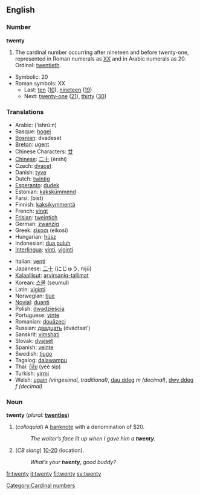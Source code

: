==English==

===Number===
'''twenty'''
# The cardinal number occurring after nineteen and before twenty-one, represented in Roman numerals as [[XX]] and in Arabic numerals as 20.  Ordinal: [[twentieth]].
*Symbolic: 20
*Roman symbols: XX
**Last: [[ten]] ([[10]]), [[nineteen]] ([[19]])
**Next: [[twenty-one]] ([[21]]), [[thirty]] ([[30]])

===Translations===
{{top}}
*Arabic: {{ARchar|[[عشرون]]}} (‘ishrú:n)
*Basque: [[hogei]]
*[[Bosnian]]: dvadeset
*[[Breton]]: [[ugent]]
*Chinese Characters: [[廿]]
*[[Chinese]]: [[二十]] (èrshí)
*Czech: [[dvacet]]
*Danish: [[tyve]]
*Dutch: [[twintig]] {{f}}
*[[Esperanto]]: [[dudek]]
*Estonian: [[kakskümmend]]
*Farsi: {{FAchar|[[بيست]]}} (bist)
*Finnish: [[kaksikymmentä]]
*French: [[vingt]] {{m}}
*[[Frisian]]: [[tweintich]]
*German: [[zwanzig]] {{f}}
*Greek: [[είκοσι]] (eíkosi)
*Hungarian: [[húsz]]
*Indonesian: [[dua puluh]]
*[[Interlingua]]: [[vinti]], [[viginti]]
{{mid}}
*Italian: [[venti]] {{m}}
*Japanese: [[二十]] (にじゅう, nijū)
*[[Kalaallisut]]: [[arvirsaniq-tallimat]]
*Korean: [[스물]] (seumul)
*Latin: [[viginti]]
*Norwegian: [[tjue]]
*[[Novial]]: [[duanti]]
*Polish: [[dwadzieścia]]
*Portuguese: [[vinte]]
*Romanian: [[douăzeci]]
*Russian: [[двадцать]] (dvádtsat’)
*Sanskrit: [[vimshatí]]
*Slovak: [[dvajset]]
*Spanish: [[veinte]]
*Swedish: [[tjugo]]
*Tagalog: [[dalawampu]]
*Thai: [[ยี่สิบ]] (yèè sip)
*Turkish: [[yirmi]]
*Welsh: [[ugain]] ''(vingesimal, traditional)'', [[dau ddeg]] ''m (decimal)'', [[dwy ddeg]] ''f (decimal)''
{{bottom}}

===Noun===
'''twenty'''  (''plural:'' '''[[twenties]]''')
# (''colloquial'') A [[banknote]] with a denomination of $20.
#: ''The waiter’s face lit up when I gave him a '''twenty'''.''
# (''CB slang'') [[10-20]] (location).
#: ''What’s your '''twenty,''' good buddy?''

[[Category:Cardinal numbers]]

[[fr:twenty]]
[[it:twenty]]
[[fi:twenty]]
[[sv:twenty]]